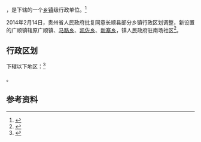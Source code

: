 {{中国乡级行政区|52/27/29/101/000}}

'''{{PAGENAMEBASE}}'''，是{{PRC admin/fullname|52/27/29/101/000|3}}下辖的一个[[乡镇|乡镇]]级行政单位。<ref>{{PRC admin/ref sgc|{{PRC admin/parent|52/27/29/101/000}}}}</ref>

2014年2月14日，贵州省人民政府批复同意长顺县部分乡镇行政区划调整，新设置的广顺镇辖原广顺镇、[[马路乡_(长顺县)|马路乡]]、[[凯佐乡|凯佐乡]]、[[新寨乡_(长顺县)|新寨乡]]，镇人民政府驻南场社区<ref>{{Cite web |url=http://gzsrmzfgb.gzgov.gov.cn/show.aspx?id=8264 |title=省人民政府关于同意长顺县部分乡镇行政区划调整的批复（黔府函〔2014〕31号） |access-date=2017-08-31 |archive-url=https://web.archive.org/web/20170831180857/http://gzsrmzfgb.gzgov.gov.cn/show.aspx?id=8264 |archive-date=2017-08-31 |dead-url=yes }}</ref>。

== 行政区划 ==

{{PAGENAMEBASE}}下辖以下地区：<ref>{{PRC admin/ref sgc|52/27/29/101/000}}</ref>

{{PRC admin/children|52/27/29/101/000}}。

== 参考资料 ==

{{reflist}}

{{行政区划小作品}}
{{PRC admin/navcat|52/27/29/101/000}}